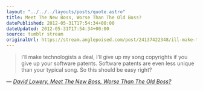 ```yaml
---
layout: "../../../layouts/posts/quote.astro"
title: Meet The New Boss, Worse Than The Old Boss?
datePublished: 2012-05-31T17:54:34+00:00
dateUpdated: 2012-05-31T17:54:34+00:00
source: tumblr stream
originalUrl: https://stream.anglepoised.com/post/24137422348/ill-make-technologists-a-deal-ill-give-up-my
---
```


> I’ll make technologists a deal, I’ll give up my song copyrights if you give up your software patents. Software patents are even less unique than your typical song. So this should be easy right?

— <cite>[David Lowery, _Meet The New Boss, Worse Than The Old Boss?_](https://thetrichordist.com/2012/04/15/meet-the-new-boss-worse-than-the-old-boss-full-post/)</cite>
